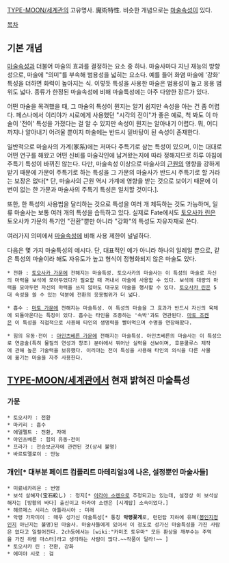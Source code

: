 [[TYPE-MOON/세계관]]의 고유명사. 魔術特性. 비슷한 개념으로는 [[마술속성]]이 있다.

[[목차]]
== 기본 개념 ==
[[마술속성]]과 더불어 마술의 효과를 결정하는 요소 중 하나. 마술사마다 지닌 재능의 방향성으로, 마술에 "의미"를 부속해 범용성을 넓히는 요소다. 예를 들어 화염 마술에 '강화' 특성을 더하면 화력이 높아지는 식. 이렇듯 특성을 사용한 마술은 범용성이 높고 응용 범위도 넓다. 종류가 한정된 마술속성에 비해 마술특성에는 아주 다양한 장르가 있다.

어떤 마술을 목격했을 때, 그 마술의 특성이 뭔지는 알기 쉽지만 속성을 아는 건 좀 어렵다. 페스나에서 이리야가 시로에게 사용했던 "시각의 전이"가 좋은 예로, 척 봐도 이 마술이 '전이' 특성을 가졌다는 걸 알 수 있지만 속성이 뭔지는 알아내기 어렵다. 뭐, 어디까지나 알아내기 어려울 뿐이지 마술에는 반드시 밑바탕이 된 속성이 존재한다.

일반적으로 마술사의 가계(家系)에는 저마다 주특기로 삼는 특성이 있으며, 이는 대대로 어떤 연구를 해왔고 어떤 신비를 마술각인에 남겨왔는지에 따라 정해지므로 하루 아침에 주특기 특성이 바뀌진 않는다. 다만, 마술속성 이상으로 마술사의 [[근원]]의 영향을 강하게 받기 때문에 가문이 주특기로 하는 특성을 그 가문의 마술사가 반드시 주특기로 할 거라는 보장은 없다[* 단, 마술사의 근원 역시 가계에 영향을 받는 것으로 보이기 때문에 이변이 없는 한 가문과 마술사의 주특기 특성은 일치할 것이다.].

또한, 한 특성의 사용법을 달리하는 것으로 특성을 여러 개 체득하는 것도 가능하며, 일류 마술사는 보통 여러 개의 특성을 습득하고 있다. 실제로 Fate에서도 [[토오사카 린]]은 토오사카 가문의 특기인 "전환"뿐만 아니라 "강화"의 특성도 자유자재로 쓴다.

여러가지 의미에서 [[마술속성]]에 비해 사용 제한이 널널하다.

다음은 몇 가지 마술특성의 예시다. 단, 대표적인 예가 아니라 하나의 일례일 뿐으로, 같은 특성의 마술이라 해도 자유도가 높고 형식이 정형화되지 않은 마술도 있다.

 * 전환 : [[토오사카 가문]]에 전해지는 마술특성. 토오사카의 마술사는 이 특성의 마술로 자신의 마력을 보석에 모아두었다가 필요할 때 꺼내서 마술에 사용할 수 있다. 보석에 대량의 마력을 모아두면 자신의 마력을 쓰지 않아도 대규모 마술을 행사할 수 있다. [[토오사카 린]]은 5대 속성을 쓸 수 있는 덕분에 전환의 응용범위가 더 넓다.

 * 흡수 : [[마토 가문]]에 전해지는 마술특성. 이 특성의 마술을 그 효과가 반드시 자신의 육체에 되돌아온다는 특징이 있다. 흡수는 타인을 조종하는 '속박'과도 연관된다. [[마토 조켄]]은 이 특성을 직접적으로 사용해 타인의 생명력을 빨아먹으며 수명을 연장해왔다.

 * 힘의 유동·전이 : [[아인츠베른 가문]]에 전해지는 마술특성. 아인츠베른의 마술사는 이 특성으로 연금술(특히 물질의 연성과 창조) 분야에서 뛰어난 실력을 선보이며, 호문쿨루스 제작에 관해 높은 기술력을 보유했다. 이리야는 전이 특성을 사용해 타인의 의식을 다른 사물에 옮기는 마술을 자주 사용한다.

== [[TYPE-MOON/세계관]]에서 현재 밝혀진 마술특성 ==
=== 가문 ===
 * 토오사카 : 전환
 * 마키리 : 흡수
 * 에델펠트 : 전환, 자매
 * 아인츠베른 : 힘의 유동·전이
 * 프라가 : 전승보균자에 관련된 것(상세 불명)
 * 바르토멜로이 : 만능

=== 개인[* 대부분 페이트 컴플리트 마테리얼3에 나온, 설정뿐인 마술사들] ===
 * 미료네카리온 : 번영
 * 보석 살해자(宝石殺し) : 정지[* [[아라야 소렌]]으로 추정되고는 있는데, 설정상 이 보석살해자는 [방황의 바다] 출신이고 아라야 소렌은 [시계탑] 소속이었다.] 
 * 헤르메스 시리스 아틀라시아 : 미래 
 * 악령 가자미이 : 매우 성가신 마술특성[* 통칭 '''악령꽃게'''로, 런던탑 지하에 유폐([[봉인지정]]인지 아닌지는 불명)된 마술사. 마술사들에게 있어서 이 정도로 성가신 마술특성을 가진 사람은 없다고 일컬어진다. 2ch등에서는 [wiki:"카미조 토우마" 모든 환상을 깨부수는 주먹을 가진 하렘 마스터]라고 생각하는 사람이 많다.~~작품이 달라!~~ ]
 * 토오사카 린 : 전환, 강화 
 * 에미야 시로 : 검

